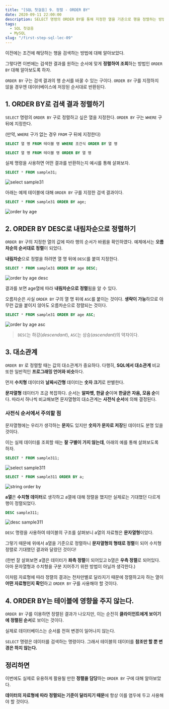 ```yaml
---
title: "[SQL 첫걸음] 9. 정렬 - ORDER BY"
date: 2020-09-11 22:00:00
description: SELECT 명령의 ORDER BY를 통해 지정한 열을 기준으로 행을 정렬하는 방법에 대해 소개한다.
tags:
  - SQL 첫걸음
  - MySQL
slug: "/first-step-sql-lec-09"
---
```


이전에는 조건에 해당하는 행을 검색하는 방법에 대해 알아보았다.

그렇다면 이번에는 검색한 결과를 원하는 순서에 맞게 **정렬하여 조회**하는 방법인 `ORDER BY` 대해 알아보도록 하자.

`ORDER BY` 구는 검색 결과의 행 순서를 바꿀 수 있는 구이다. `ORDER BY` 구를 지정하지 않을 경우엔 데이터베이스에 저장된 순서대로 반환된다.

## 1. ORDER BY로 검색 결과 정렬하기

`SELECT` 명령의 `ORDER BY` 구로 정렬하고 싶은 열을 지정한다. `ORDER BY` 구는 `WHERE` 구 뒤에 지정한다.

(만약, `WHERE` 구가 없는 경우 `FROM` 구 뒤에 지정한다)

```sql
SELECT 열 명 FROM 테이블 명 WHERE 조건식 ORDER BY 열 명

SELECT 열 명 FROM 테이블 명 ORDER BY 열 명
```

실제 명령을 사용하면 어떤 결과를 반환하는지 예시를 통해 살펴보자.

```sql
SELECT * FROM sample31;
```

![select sample31](./select-sample31.png)

아래는 예제 테이블에 대해 `ORDER BY` 구를 지정한 검색 결과이다.

```sql
SELECT * FROM sample31 ORDER BY age;
```

![order by age](./order-by-age.png)

## 2. ORDER BY DESC로 내림차순으로 정렬하기

`ORDER BY` 구의 지정한 열의 값에 따라 행의 순서가 바뀜을 확인하였다. 예제에서는 **오름차순의 순서대로 정렬**이 되었다.

**내림차순**으로 정렬을 하려면 열 명 뒤에 `DESC`를 붙여 지정한다.

```sql
SELECT * FROM sample31 ORDER BY age DESC;
```

![order by age desc](./order-by-age-desc.png)

결과를 보면 age열에 따라 **내림차순으로 정렬**됨을 알 수 있다.

오름차순은 사실 `ORDER BY` 구의 열 명 뒤에 `ASC`를 붙이는 것이다. **생략이 가능**하므로 아무런 값을 붙이지 않아도 오름차순으로 정렬되는 것이다.

```sql
SELECT * FROM sample31 ORDER BY age ASC;
```

![order by age asc](./order-by-age-asc.png)

> `DESC`는 하강(*descendant*), `ASC`는 상승(*ascendant*)의 약자이다.

## 3. 대소관계

`ORDER BY` 로 정렬할 때는 값의 대소관계가 중요하다. 다행히, **SQL에서 대소관계** 비교 또한 일반적인 **프로그래밍 언어와 비슷**하다.

먼저 **수치형** 데이터와 **날짜시간형** 데이터는 **숫자 크기**로 판별한다.

**문자열형** 데이터가 조금 복잡하다. 순서는 **알파벳, 한글 순**이며 **한글은 자음, 모음 순**이다. 따라서 하나씩 비교해보면 문자열형의 대소관계는 **사전식 순서**에 의해 결정된다.

### 사전식 순서에서 주의할 점

문자열형에는 우리가 생각하는 **문자**도 있지만 **숫자가 문자로 저장**된 데이터도 분명 있을 것이다.

이는 실제 데이터를 조회할 때는 **잘 구별이 가지 않는데**, 아래의 예를 통해 살펴보도록 하자.

```sql
SELECT * FROM sample311;
```

![select sample311](./select-sample311.png)

```sql
SELECT * FROM sample311 ORDER BY a;
```

![string order by](./string-order-by.png)

**a열**은 **수치형 데이터**로 생각하고 a열에 대해 정렬을 했지만 실제로는 기대했던 다르게 행이 정렬되었다.

```sql
DESC sample311;
```

![desc sample311](./desc-sample311.png)

`DESC` 명령을 사용하여 테이블의 구조를 살펴보니 a열의 자료형은 **문자열형**이었다.

그렇기 때문에 위에서 a열을 기준으로 정렬하니 **문자열형의 형태로 정렬**이 되어 수치형 정렬로 기대했던 결과와 달랐던 것이다!

(한번 잘 살펴보면 a열은 데이터가 **좌측 정렬**이 되어있고 b열은 **우측 정렬**로 되어있다. 아마 문자열형과 수치형을 구분 지어주기 위한 방법이 아닐까 생각한다.)

이처럼 자료형에 따라 정렬의 결과는 천차만별로 달라지기 때문에 정렬하고자 하는 열이 **어떤 자료형인지 확인**하고 `ORDER BY` 구를 사용해야 할 것이다.

## 4. ORDER BY는 테이블에 영향을 주지 않는다.

`ORDER BY` 구를 이용하면 정렬된 결과가 나오지만, 이는 순전히 **클라이언트에게 보이기에 정렬된 순서**로 보이는 것이다.

실제로 데이터베이스는 순서를 전혀 변경이 일어나지 않는다.

`SELECT` 명령은 데이터를 검색하는 명령이다. 그래서 테이블의 데이터를 **참조만 할 뿐 변경은 하지 않는다.**

## 정리하면

이번에도 실제로 유용하게 활용될 만한 **정렬을 담당**하는 `ORDER BY` 구에 대해 알아보았다.

**데이터의 자료형에 따라 정렬되는 기준이 달라지기 때문**에 항상 이를 염두에 두고 사용해야 할 것이다.